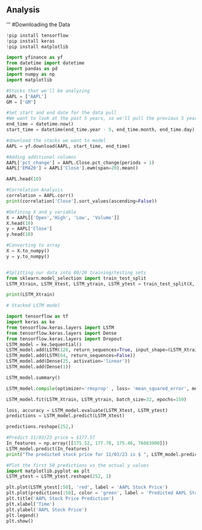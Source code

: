 ## Analysis

''' #Downloading the Data

```python
!pip install tensorflow
!pip install keras
!pip install matplotlib

import yfinance as yf
from datetime import datetime
import pandas as pd
import numpy as np
import matplotlib

#Stocks that we'll be analyzing
AAPL = ['AAPL']
GM = ['GM']

#Set start and end date for the data pull
#We want to look at the past 5 years, so we'll pull the previous 5 years of data
end_time = datetime.now()
start_time = datetime(end_time.year - 5, end_time.month, end_time.day)

#download the stocks we want to model 
AAPL = yf.download(AAPL, start_time, end_time)

#Adding additional columns
AAPL['pct_change'] = AAPL.Close.pct_change(periods = 1)
AAPL['EMA20'] = AAPL['Close'].ewm(span=20).mean()

AAPL.head(10)

#Correlation Analysis 
correlation = AAPL.corr()
print(correlation['Close'].sort_values(ascending=False))

#Defining X and y variable
X = AAPL[['Open','High', 'Low', 'Volume']]
X.head(10)
y = AAPL['Close']
y.head(10)

#Converting to array
X = X.to_numpy()
y = y.to_numpy()


#Splitting our data into 80/20 training/testing sets
from sklearn.model_selection import train_test_split
LSTM_Xtrain, LSTM_Xtest, LSTM_ytrain, LSTM_ytest = train_test_split(X, y, test_size=0.2, random_state=1)

print(LSTM_Xtrain)

# Stacked LSTM model 

import tensorflow as tf
import keras as ke
from tensorflow.keras.layers import LSTM
from tensorflow.keras.layers import Dense
from tensorflow.keras.layers import Dropout
LSTM_model = ke.Sequential()
LSTM_model.add(LSTM(128, return_sequences=True, input_shape=(LSTM_Xtrain.shape[1], 1)))
LSTM_model.add(LSTM(64, return_sequences=False))
LSTM_model.add(Dense(25, activation='linear'))
LSTM_model.add(Dense(1))

LSTM_model.summary()

LSTM_model.compile(optimizer='rmsprop' , loss= 'mean_squared_error', metrics=['accuracy'])

LSTM_model.fit(LSTM_Xtrain, LSTM_ytrain, batch_size=32, epochs=150)  

loss, accuracy = LSTM_model.evaluate(LSTM_Xtest, LSTM_ytest)
predictions = LSTM_model.predict(LSTM_Xtest)

predictions.reshape(252,)

#Predict 11/03/23 price = $177.57
In_features = np.array([[175.52, 177.78, 175.46, 76083900]])
LSTM_model.predict(In_features)
print("The predicted stock price for 11/03/23 is $ ", LSTM_model.predict(In_features),".", " The actual stock price for 11/03/23 is $177.57")

#Plot the first 50 predictions vs the actual y values
import matplotlib.pyplot as plt
LSTM_ytest = LSTM_ytest.reshape(252, 1)

plt.plot(LSTM_ytest[:50], 'red', label = 'AAPL Stock Price')
plt.plot(predictions[:50], color = 'green', label = 'Predicted AAPL Stock Price')
plt.title('AAPL Stock Price Prediction')
plt.xlabel('Time')
plt.ylabel('AAPL Stock Price')
plt.legend()
plt.show()



```
